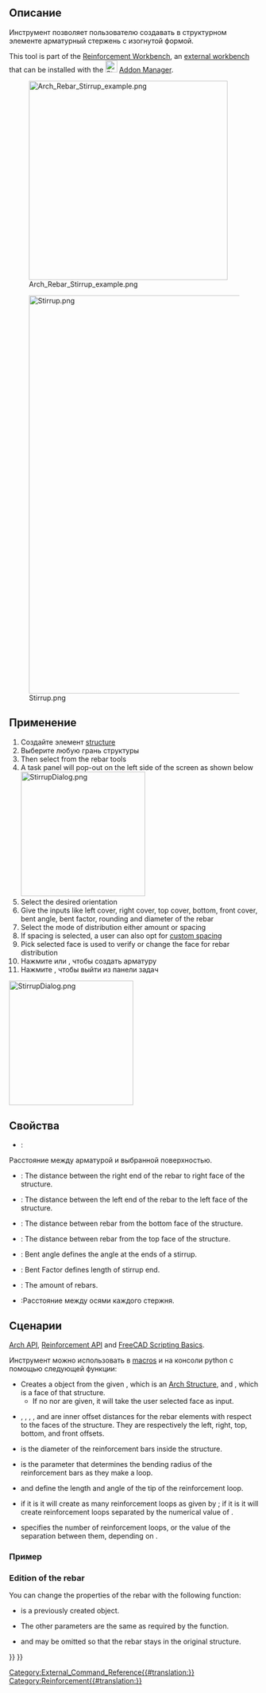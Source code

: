 <languages/>

<div class="mw-translate-fuzzy">
{{Docnav/ru
|[[Arch_Rebar_LShape/ru|L-Образная арматура]]
|[[Arch_Rebar_BentShape/ru|Изогнутая арматура]]
|[[Arch_Workbench/ru|Архитектурный верстак "Arch"]]
|IconL=Arch_Rebar_LShape.svg
|IconR=Arch_Rebar_BentShape.svg
|IconC=Workbench_Arch.svg
}}
</div>

<div class="mw-translate-fuzzy">
{{GuiCommand/ru
|Name/ru=Кольцевая арматура
|Name=Arch_Rebar_Stirrup
|MenuLocation=Arch → Rebar tools → Stirrup<br>3D/BIM → Reinforcement tools → Stirrup
|Workbenches=[[Arch_Workbench/ru|Arch]], [[BIM_Workbench/ru|BIM]]
|Version=0.17
|SeeAlso=[[Reinforcement_Workbench/ru|Reinforcement]], [[Arch_Rebar/ru|Арматура по эскизу]], [[Arch_Rebar_Helical/ru|Спиральная арматура]]
}}
</div>

<span id="Description"></span>
==Описание==

<div class="mw-translate-fuzzy">
Инструмент {{KEY|[[Image:Arch_Rebar_Stirrup.png|16px]] Stirrup Rebar}} позволяет пользователю создавать в структурном элементе арматурный стержень с изогнутой формой.
</div>

This tool is part of the [[Reinforcement_Workbench|Reinforcement Workbench]], an [[External_workbenches|external workbench]] that can be installed with the [[Image:Std_AddonMgr.svg|24px]] [[Std_AddonMgr|Addon Manager]].

[[Image:Arch_Rebar_Stirrup_example.png|400px]]
<div class="mw-translate-fuzzy">
[[Image:Stirrup.png|800px]]
</div>

<span id="Usage"></span>
==Применение==

<div class="mw-translate-fuzzy">
# Создайте элемент [[Arch Structure|structure]] 
# Выберите любую грань структуры
# Then select  {{KEY|[[Image:Arch_Rebar_Stirrup.png|16px]] Stirrup Rebar}} from the rebar tools
# A task panel will pop-out on the left side of the screen as shown below [[Image:StirrupDialog.png|250px]]
# Select the desired orientation
# Give the inputs like left cover, right cover, top cover, bottom, front cover, bent angle, bent factor, rounding and diameter of the rebar
# Select the mode of distribution either amount or spacing
# If spacing is selected, a user can also opt for [[Custom_Spacing|custom spacing]]
# Pick selected face is used to verify or change the face for rebar distribution
# Нажмите {{KEY | OK}} или {{KEY | Apply}}, чтобы создать арматуру
# Нажмите {{KEY | Cancel}}, чтобы выйти из панели задач
</div>

[[Image:StirrupDialog.png|250px]]
{{Caption|Task panel for the tool}}

<span id="Properties"></span>
==Свойства== 

* {{PropertyData|Front Cover}}:
Расстояние между арматурой и выбранной поверхностью.
* {{PropertyData|Right Cover}}: The distance between the right end of the rebar to right face of the structure.
* {{PropertyData|Left Cover}}: The distance between the left end of the rebar to the left face of the structure.
* {{PropertyData|Bottom Cover}}: The distance between rebar from the bottom face of the structure.
* {{PropertyData|Top Cover}}: The distance between rebar from the top face of the structure.
* {{PropertyData|Bent Angle}}: Bent angle defines the angle at the ends of a stirrup.
* {{PropertyData|Bent Factor}}: Bent Factor defines length of stirrup end.
* {{PropertyData|Amount}}: The amount of rebars.
* {{PropertyData|Spacing}}:Расстояние между осями каждого стержня.

<span id="Scripting"></span>
<div class="mw-translate-fuzzy">
==Сценарии==
</div>

{{Emphasis|See also:}} [[Arch API|Arch API]], [[Reinforcement API|Reinforcement API]] and [[FreeCAD Scripting Basics|FreeCAD Scripting Basics]].

<div class="mw-translate-fuzzy">
Инструмент {{KEY | [[Image: Arch_Rebar_Stirrup.png | 16px]] Stirrup Rebar}} можно использовать в [[macros]] и на консоли python с помощью следующей функции:
</div>
{{Code|code=
Rebar = makeStirrup(l_cover, r_cover, t_cover, b_cover, f_cover,
                    bentAngle, bentFactor, diameter, rounding, amount_spacing_check, amount_spacing_value,
                    structure=None, facename=None)
}}

* Creates a {{incode|Rebar}} object from the given {{incode|structure}}, which is an [[Arch Structure|Arch Structure]], and {{incode|facename}}, which is a face of that structure.
** If no {{incode|structure}} nor {{incode|facename}} are given, it will take the user selected face as input.
* {{incode|l_cover}}, {{incode|r_cover}}, {{incode|t_cover}}, {{incode|b_cover}}, and {{incode|f_cover}} are inner offset distances for the rebar elements with respect to the faces of the structure. They are respectively the left, right, top, bottom, and front offsets.
* {{incode|diameter}} is the diameter of the reinforcement bars inside the structure.
* {{incode|rounding}} is the parameter that determines the bending radius of the reinforcement bars as they make a loop.
* {{incode|bentLength}} and {{incode|bentAngle}} define the length and angle of the tip of the reinforcement loop.
* {{incode|amount_spacing_check}} if it is {{incode|True}} it will create as many reinforcement loops as given by {{incode|amount_spacing_value}}; if it is {{incode|False}} it will create reinforcement loops separated by the numerical value of {{incode|amount_spacing_value}}.
* {{incode|amount_spacing_value}} specifies the number of reinforcement loops, or the value of the separation between them, depending on {{incode|amount_spacing_check}}.

<span id="Example"></span>
=== Пример ===

{{Code|code=
import Draft, Arch, Stirrup

# It doesn't work if the structure is not based on a face
# Structure = Arch.makeStructure(length=1000, width=400, height=400)

Rect = Draft.makeRectangle(400, 400)
Structure = Arch.makeStructure(Rect, height=1600)
Structure.ViewObject.Transparency = 80
FreeCAD.ActiveDocument.recompute()

Rebar = Stirrup.makeStirrup(20, 20, 20, 20, 20,
                            115, 4, 8, 2, True, 10, Structure, "Face6")
}}

=== Edition of the rebar ===

You can change the properties of the rebar with the following function:

{{Code|code=
editStirrup(Rebar, l_cover, r_cover, t_cover, b_cover, f_cover,
            bentAngle, bentFactor, diameter, rounding, amount_spacing_check, amount_spacing_value,
            structure=None, facename=None)
}}

* {{incode|Rebar}} is a previously created {{incode|StirrupRebar}} object.
* The other parameters are the same as required by the {{incode|makeStirrup()}} function.
* {{incode|structure}} and {{incode|facename}} may be omitted so that the rebar stays in the original structure.

{{Code|code=
import Stirrup

Stirrup.editStirrup(Rebar, 20, 20, 20, 20, 50,
                    100, 4, 14, 8, True, 8)
}}


<div class="mw-translate-fuzzy">
{{Docnav/ru
|[[Arch_Rebar_LShape/ru|L-Образная арматура]]
|[[Arch_Rebar_BentShape/ru|Изогнутая арматура]]
|[[Arch_Workbench/ru|Архитектурный верстак "Arch"]]
|IconL=Arch_Rebar_LShape.svg
|IconR=Arch_Rebar_BentShape.svg
|IconC=Workbench_Arch.svg
}}
</div>

[[Category:External_Command_Reference{{#translation:}}]]
[[Category:Reinforcement{{#translation:}}]]
{{BIM_Tools_navi{{#translation:}}}}
{{Userdocnavi{{#translation:}}}}